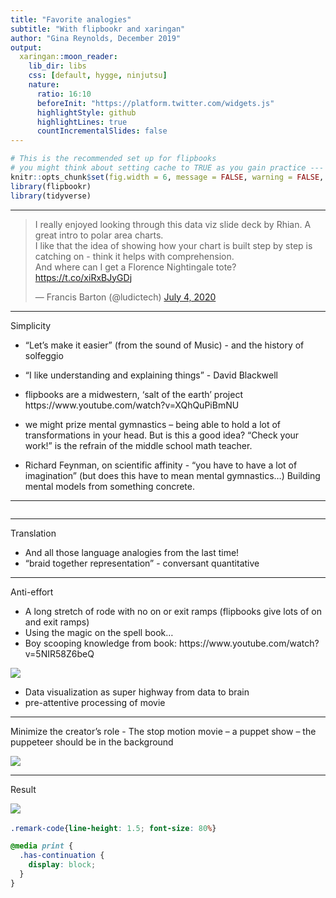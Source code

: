 ```yaml
---
title: "Favorite analogies"
subtitle: "With flipbookr and xaringan"
author: "Gina Reynolds, December 2019"
output:
  xaringan::moon_reader:
    lib_dir: libs
    css: [default, hygge, ninjutsu]
    nature:
      ratio: 16:10
      beforeInit: "https://platform.twitter.com/widgets.js"
      highlightStyle: github
      highlightLines: true
      countIncrementalSlides: false
---
```




```r
# This is the recommended set up for flipbooks
# you might think about setting cache to TRUE as you gain practice --- building flipbooks from scratch can be time consuming
knitr::opts_chunk$set(fig.width = 6, message = FALSE, warning = FALSE, comment = "", cache = FALSE, fig.retina = 3)
library(flipbookr)
library(tidyverse)
```


---


<blockquote class="twitter-tweet"><p lang="en" dir="ltr">I really enjoyed looking through this data viz slide deck by Rhian. A great intro to polar area charts.<br>I like that the idea of showing how your chart is built step by step is catching on - think it helps with comprehension.<br>And where can I get a Florence Nightingale tote? <a href="https://t.co/xiRxBJyGDj">https://t.co/xiRxBJyGDj</a></p>&mdash; Francis Barton (@ludictech) <a href="https://twitter.com/ludictech/status/1279358354775781376?ref_src=twsrc%5Etfw">July 4, 2020</a></blockquote> <script async src="https://platform.twitter.com/widgets.js" charset="utf-8"></script>

---

Simplicity

  - "Let's make it easier" (from the sound of Music) - and the history of solfeggio
  - "I like understanding and explaining things" - David Blackwell
  - flipbooks are a midwestern, 'salt of the earth' project https://www.youtube.com/watch?v=XQhQuPiBmNU


  - we might prize mental gymnastics -- being able to hold a lot of transformations in your head.  But is this a good idea?  "Check your work!" is the refrain of the middle school math teacher.  

  - Richard Feynman, on scientific affinity - "you have to have a lot of imagination" (but does this have to   mean mental gymnastics...)  Building mental models from something concrete.  
  
---

![]()
  

---


Translation

  - And all those language analogies from the last time!
  - "braid together representation" - conversant quantitative 
  




  
---

Anti-effort

  - A long stretch of rode with no on or exit ramps (flipbooks give lots of on and exit ramps)
  - Using the magic on the spell book...
  - Boy scooping knowledge from book: https://www.youtube.com/watch?v=5NIR58Z6beQ
  
![](https://media.tenor.com/images/3ec767f25559af0ab8c9808aec130f12/tenor.gif)  
  
  - Data visualization as super highway from data to brain
  - pre-attentive processing of movie


---

Minimize the creator's role
  - The stop motion movie -- a puppet show -- the puppeteer should be in the background 

![](https://media.giphy.com/media/26xBHGE8LbwsxtUB2/giphy.gif)


---

Result

![](https://media.giphy.com/media/3mKBXLpYeLzUY/giphy.gif)
![]()

```css
.remark-code{line-height: 1.5; font-size: 80%}

@media print {
  .has-continuation {
    display: block;
  }
}
```
